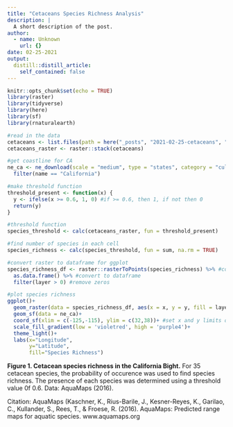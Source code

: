 ```yaml
---
title: "Cetaceans Species Richness Analysis"
description: |
  A short description of the post.
author:
  - name: Unknown
    url: {}
date: 02-25-2021
output:
  distill::distill_article:
    self_contained: false
---
```




```r
knitr::opts_chunk$set(echo = TRUE)
library(raster)
library(tidyverse)
library(here)
library(sf)
library(rnaturalearth)
```

```r
#read in the data
cetaceans <- list.files(path = here("_posts", "2021-02-25-cetaceans", "ca_cetaceans"), full.names = TRUE)
cetaceans_raster <- raster::stack(cetaceans)

#get coastline for CA
ne_ca <- ne_download(scale = "medium", type = "states", category = "cultural", returnclass = "sf") %>% 
  filter(name == "California")

#make threshold function
threshold_present <- function(x) {
  y <- ifelse(x >= 0.6, 1, 0) #if >= 0.6, then 1, if not then 0
  return(y)
}
```

```r
#threshold function
species_threshold <- calc(cetaceans_raster, fun = threshold_present)

#find number of species in each cell
species_richness <- calc(species_threshold, fun = sum, na.rm = TRUE)

#convert raster to dataframe for ggplot
species_richness_df <- raster::rasterToPoints(species_richness) %>% #convert to matrix
  as.data.frame() %>% #convert to dataframe
  filter(layer > 0) #remove zeros
```


```r
#plot species richness
ggplot()+
  geom_raster(data = species_richness_df, aes(x = x, y = y, fill = layer))+
  geom_sf(data = ne_ca)+
  coord_sf(xlim = c(-125,-115), ylim = c(32,38))+ #set x and y limits of graph
  scale_fill_gradient(low = 'violetred', high = 'purple4')+
  theme_light()+
  labs(x="Longitude",
       y="Latitude",
       fill="Species Richness")
```

**Figure 1. Cetacean species richness in the California Bight.** For 35 cetacean species, the probability of occurence was used to find species richness. The presence of each species was determined using a threshold value 0f 0.6. Data: AquaMaps (2016).

Citation: AquaMaps (Kaschner, K., Rius-Barile, J., Kesner-Reyes, K., Garilao, C., Kullander, S., Rees, T., & Froese, R. (2016). AquaMaps: Predicted range maps for aquatic species. www.aquamaps.org

